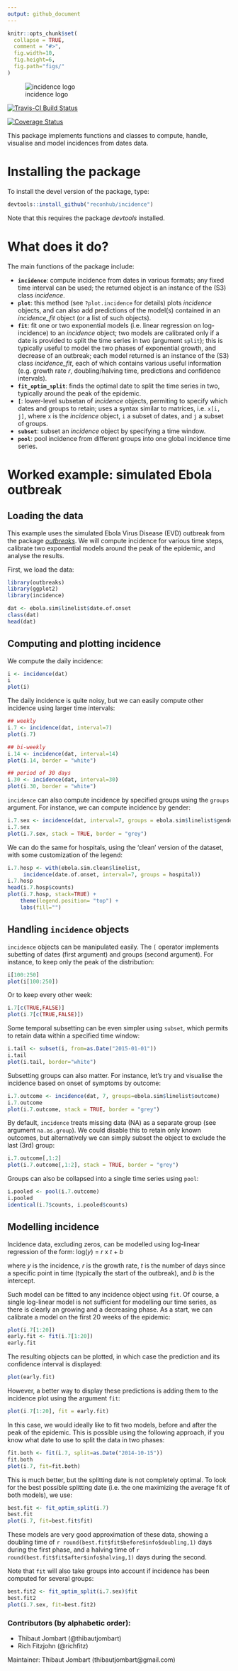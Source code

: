 ```yaml
---
output: github_document
---
```


<!-- README.md is generated from README.Rmd. Please edit that file -->

```r
knitr::opts_chunk$set(
  collapse = TRUE,
  comment = "#>", 
  fig.width=10, 
  fig.height=6, 
  fig.path="figs/"
)
```


![incidence logo](logo/banner.png)

[![Travis-CI Build Status](https://travis-ci.org/reconhub/incidence.svg?branch=master)](https://travis-ci.org/reconhub/incidence)

[![Coverage Status](https://img.shields.io/codecov/c/github/reconhub/incidence/master.svg)](https://codecov.io/github/reconhub/incidence?branch=master)


This package implements functions and classes to compute, handle, visualise and model incidences
from dates data.


# Installing the package

To install the devel version of the package, type:
```r
devtools::install_github("reconhub/incidence")
```

Note that this requires the package *devtools* installed.



# What does it do?

The main functions of the package include:

- **`incidence`**: compute incidence from dates in various formats; any fixed time interval can be used; the returned object is an instance of the (S3) class *incidence*.
- **`plot`**: this method (see `?plot.incidence` for details) plots *incidence* objects, and can also add predictions of the model(s) contained in an  *incidence_fit* object (or a list of such objects).
- **`fit`**: fit one or two exponential models (i.e. linear regression on log-incidence) to an *incidence* object; two models are calibrated only if a date is provided to split the time series in two (argument `split`); this is typically useful to model the two phases of exponential growth, and decrease of an outbreak; each model returned is an instance of the (S3) class *incidence_fit*, each of which contains various useful information (e.g. growth rate *r*, doubling/halving time, predictions and confidence intervals).
- **`fit_optim_split`**: finds the optimal date to split the time series in two, typically around the peak of the epidemic.
- **`[`**: lower-level subsetan of *incidence* objects, permiting to specify which dates and groups to retain; uses a syntax similar to matrices, i.e. `x[i, j]`, where `x` is the *incidence* object, `i` a subset of dates, and `j` a subset of groups.
- **`subset`**: subset an *incidence* object by specifying a time window.
- **`pool`**: pool incidence from different groups into one global incidence time series.




# Worked example: simulated Ebola outbreak

## Loading the data

This example uses the simulated Ebola Virus Disease (EVD) outbreak from the package
[*outbreaks*](http://github.com/reconhub/outbreaks). We will compute incidence for various time
steps, calibrate two exponential models around the peak of the epidemic, and analyse the results.

First, we load the data:
```r
library(outbreaks)
library(ggplot2)
library(incidence)

dat <- ebola.sim$linelist$date.of.onset
class(dat)
head(dat)
```


## Computing and plotting incidence
We compute the daily incidence:
```r
i <- incidence(dat)
i
plot(i)
```

The daily incidence is quite noisy, but we can easily compute other incidence using larger time intervals:
```r
## weekly
i.7 <- incidence(dat, interval=7)
plot(i.7)

## bi-weekly
i.14 <- incidence(dat, interval=14)
plot(i.14, border = "white")

## period of 30 days
i.30 <- incidence(dat, interval=30)
plot(i.30, border = "white")

```

`incidence` can also compute incidence by specified groups using the `groups` argument. For instance, we can compute incidence by gender:
```r
i.7.sex <- incidence(dat, interval=7, groups = ebola.sim$linelist$gender)
i.7.sex
plot(i.7.sex, stack = TRUE, border = "grey")
```

We can do the same for hospitals, using the 'clean' version of the dataset, with some customization of the legend:
```r
i.7.hosp <- with(ebola.sim.clean$linelist, 
	 incidence(date.of.onset, interval=7, groups = hospital))
i.7.hosp
head(i.7.hosp$counts)
plot(i.7.hosp, stack=TRUE) + 
    theme(legend.position= "top") + 
    labs(fill="")
```



## Handling `incidence` objects
`incidence` objects can be manipulated easily. The `[` operator implements subetting of dates (first argument) and groups (second argument). 
For instance, to keep only the peak of the distribution:
```r
i[100:250]
plot(i[100:250])
```

Or to keep every other week:
```r
i.7[c(TRUE,FALSE)]
plot(i.7[c(TRUE,FALSE)])
```

Some temporal subsetting can be even simpler using `subset`, which permits to retain data within a specified time window:
```r
i.tail <- subset(i, from=as.Date("2015-01-01"))
i.tail
plot(i.tail, border="white")
```

Subsetting groups can also matter. For instance, let's try and visualise the incidence based on onset of symptoms by outcome:
```r
i.7.outcome <- incidence(dat, 7, groups=ebola.sim$linelist$outcome)
i.7.outcome
plot(i.7.outcome, stack = TRUE, border = "grey")
```

By default, `incidence` treats missing data (NA) as a separate group (see argument `na.as.group`). We could disable this to retain only known outcomes, but alternatively we can simply subset the object to exclude the last (3rd) group:
```r
i.7.outcome[,1:2]
plot(i.7.outcome[,1:2], stack = TRUE, border = "grey")
```

Groups can also be collapsed into a single time series using `pool`:
```r
i.pooled <- pool(i.7.outcome)
i.pooled
identical(i.7$counts, i.pooled$counts)
```



## Modelling incidence

Incidence data, excluding zeros, can be modelled using log-linear regression of the form:
log(*y*) = *r* x *t* + *b*

where *y* is the incidence, *r* is the growth rate, *t* is the number of days since a specific point in time (typically the start of the outbreak), and *b* is the intercept.

Such model can be fitted to any incidence object using `fit`.
Of course, a single log-linear model is not sufficient for modelling our time series, as there is clearly an growing and a decreasing phase.
As a start, we can calibrate a model on the first 20 weeks of the epidemic:


```r
plot(i.7[1:20])
early.fit <- fit(i.7[1:20])
early.fit
```

The resulting objects can be plotted, in which case the prediction and its confidence interval is displayed:

```r
plot(early.fit)
```

However, a better way to display these predictions is adding them to the incidence plot using the argument `fit`:
```r
plot(i.7[1:20], fit = early.fit)
```


In this case, we would ideally like to fit two models, before and after the peak of the epidemic.
This is possible using the following approach, if you know what date to use to split the data in two phases:
```r
fit.both <- fit(i.7, split=as.Date("2014-10-15"))
fit.both
plot(i.7, fit=fit.both)
```

This is much better, but the splitting date is not completely optimal. To look for the best possible splitting date (i.e. the one maximizing the average fit of both models), we use:
```r
best.fit <- fit_optim_split(i.7)
best.fit
plot(i.7, fit=best.fit$fit)
```

These models are very good approximation of these data, showing a doubling time of `r round(best.fit$fit$before$info$doubling,1)` days during the first phase, and a halving time of `r round(best.fit$fit$after$info$halving,1)` days during the second.


Note that `fit` will also take groups into account if incidence has been computed for several groups:
```r
best.fit2 <- fit_optim_split(i.7.sex)$fit
best.fit2
plot(i.7.sex, fit=best.fit2)
```


### Contributors (by alphabetic order):
- Thibaut Jombart (@thibautjombart)
- Rich Fitzjohn (@richfitz)

Maintainer: Thibaut Jombart (thibautjombart@gmail.com)
